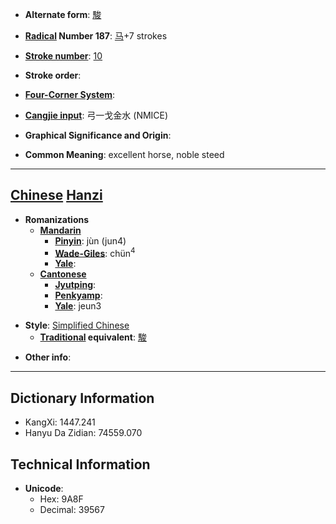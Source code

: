 * '''Alternate form''': [[駿]]

* '''[[Wiktionary:Chinese radical index| Radical]] Number 187''': [[Wiktionary:Chinese radical index 马|马]]+7 strokes

* '''[[Wiktionary:Chinese total strokes index|Stroke number]]''': [[Wiktionary:Chinese total strokes index 10|10]]

* '''Stroke order''': 

* '''[[Wiktionary:Chinese four corner index|Four-Corner System]]''': 

* '''[[Wiktionary:Chinese Cangjie index|Cangjie input]]''': 弓一戈金水 (NMICE)

* '''Graphical Significance and Origin''': 

* '''Common Meaning''': excellent horse, noble steed

----

== [[Chinese]] [[Hanzi]] ==

* '''Romanizations'''
** '''[[Mandarin]]'''
*** '''[[Pinyin]]''': jùn (jun4)
*** '''[[Wade-Giles]]''': chün<sup>4</sup>
*** '''[[Yale]]''': 
** '''[[Cantonese]]'''
*** '''[[Jyutping]]''':
*** '''[[Penkyamp]]''': 
*** '''[[Yale]]''': jeun3

* '''Style''': [[Simplified Chinese]] 
** '''[[Traditional Chinese|Traditional]] equivalent''': [[駿]]

* '''Other info''': 

----

== Dictionary Information ==

* KangXi: 1447.241
* Hanyu Da Zidian: 74559.070

== Technical Information ==

* '''Unicode''':
** Hex: 9A8F
** Decimal: 39567